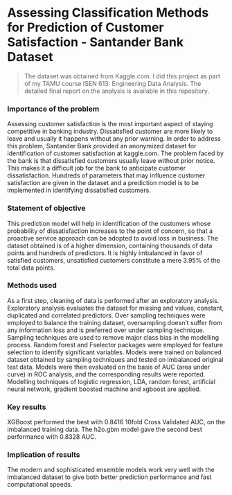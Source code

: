 # Assessing Classification Methods for Prediction of Customer Satisfaction - Santander Bank Dataset

> The dataset was obtained from Kaggle.com.
  I did this project as part of my TAMU course ISEN 613: Engineering Data Analysis.
  The detailed final report on the analysis is available in this repository.


### Importance of the problem

Assessing customer satisfaction is the most important aspect of staying competitive in banking industry.
Dissatisfied customer are more likely to leave and usually it happens without any prior warning. In order to
address this problem, Santander Bank provided an anonymized dataset for identification of customer satisfaction at kaggle.com.
The problem faced by the bank is that dissatisfied customers usually leave without prior notice. This makes it
a difficult job for the bank to anticipate customer dissatisfaction. Hundreds of parameters that may influence
customer satisfaction are given in the dataset and a prediction model is to be implemented in identifying
dissatisfied customers.

### Statement of objective

This prediction model will help in identification of the customers whose probability of dissatisfaction increases
to the point of concern, so that a proactive service approach can be adopted to avoid loss in business. The
dataset obtained is of a higher dimension, containing thousands of data points and hundreds of predictors. It
is highly imbalanced in favor of satisfied customers, unsatisfied customers constitute a mere 3.95% of the
total data points.

### Methods used

As a first step, cleaning of data is performed after an exploratory analysis. Exploratory analysis evaluates the
dataset for missing and values, constant, duplicated and correlated predictors. Over sampling techniques
were employed to balance the training dataset, oversampling doesn’t suffer from any information loss and is
preferred over under sampling technique. Sampling techniques are used to remove major class bias in the
modelling process. Random forest and Fselector packages were employed for feature selection to identify
significant variables. Models were trained on balanced dataset obtained by sampling techniques and tested
on imbalanced original test data. Models were then evaluated on the basis of AUC (area under curve) in ROC
analysis, and the corresponding results were reported. Modelling techniques of logistic regression, LDA,
random forest, artificial neural network, gradient boosted machine and xgboost are applied.

### Key results

XGBoost performed the best with 0.8416 10fold Cross Validated AUC, on the imbalanced training
data. The h2o.gbm model gave the second best performance with 0.8328 AUC.

### Implication of results

The modern and sophisticated ensemble models work very well with the imbalanced
dataset to give both better prediction performance and fast computational speeds.
